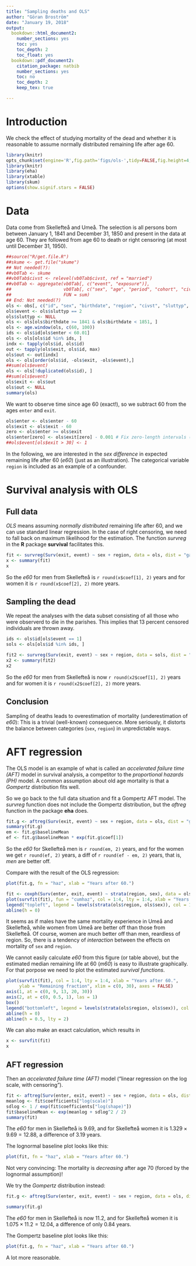 ```yaml
---
title: "Sampling deaths and OLS"
author: "Göran Broström"
date: "January 19, 2018"
output:
  bookdown::html_document2:
    number_sections: yes
    toc: yes
    toc_depth: 2
    toc_float: yes
  bookdown::pdf_document2:
    citation_package: natbib
    number_sections: yes
    toc: no
    toc_depth: 2
    keep_tex: true

---
```



# Introduction

We check the effect of studying mortality of the dead and whether it is reasonable to assume normally distributed remaining life after age 60.

```r
library(knitr)
opts_chunk$set(engine='R',fig.path='figs/ols-',tidy=FALSE,fig.height=4,fig.width=8,strip.white=TRUE,cache=FALSE,echo=FALSE,message=FALSE,comment=NA,show.signif.stars = FALSE)##$
library(knitr)
library(eha)
library(xtable)
library(skum)
options(show.signif.stars = FALSE)
```

# Data

Data come from Skellefteå and Umeå. The selection is all persons born between January 1, 1841 and December 31, 1850 and present in 
the data at age 60.
They are followed from age 60 to death or right censoring (at most until December 31, 1950). 


```r
##source("R/get.file.R")
##skume <- get.file("skume")
## Not needed(?):
##vb0Tab <- skume
##vb0Tab$civst <- relevel(vb0Tab$civst, ref = "married")
##vb0Tab <- aggregate(vb0Tab[, c("event", "exposure")],
##                    vb0Tab[, c("sex", "age", "period", "cohort", "civst", "hisclass", "urban")],
##                    FUN = sum)
## End: Not needed(?)
ols <- obs[, c("id", "sex", "birthdate", "region", "civst", "sluttyp", "enter", "exit")]
ols$event <- ols$sluttyp == 2
ols$sluttyp <- NULL
ols <- ols[ols$birthdate >= 1841 & ols$birthdate < 1851, ]
ols <- age.window(ols, c(60, 100))
ids <- ols$id[ols$enter < 60.01]
ols <- ols[ols$id %in% ids, ]
indx <- tapply(ols$id, ols$id)
out <- tapply(ols$exit, ols$id, max)
ols$out <- out[indx]
ols <- ols[order(ols$id, -ols$exit, -ols$event),]
##sum(ols$event)
ols <- ols[!duplicated(ols$id), ]
##sum(ols$event)
ols$exit <- ols$out
ols$out <- NULL
summary(ols)
```

We want to observe time since age 60 (exact!), so we subtract 60 from the ages `enter` and `exit`.

```r
ols$enter <- ols$enter - 60
ols$exit <- ols$exit - 60
zero <- ols$enter >= ols$exit
ols$enter[zero] <- ols$exit[zero] - 0.001 # Fix zero-length intervals (no big deal)
##ols$event[ols$exit > 30] <- 1
```

In the following, we are interested in the *sex difference* in expected remaining life after 60 (*e60*) (just as an illustration). The categorical variable `region` is included as an example of a confounder.

# Survival analysis with OLS

## Full data

*OLS* means assuming *normally distributed* remaining life after 60, and we can use standard linear regression. In the case of right censoring, we need to fall back on maximum likelihood for the estimation. The function *survreg* in the **R** package **survival** facilitates this.

```r
fit <- survreg(Surv(exit, event) ~ sex + region, data = ols, dist = "gaussian")
x <- summary(fit)
x
```

So the *e60* for men from Skellefteå is `r round(x$coef[1], 2)` years and for women it is `r round(x$coef[2], 2)` more years.

## Sampling the dead

We repeat the analyses with the data subset consisting of all those who were observerd to die in the parishes. This implies that 13 percent censored individuals are thrown away.

```r
ids <- ols$id[ols$event == 1]
sols <- ols[ols$id %in% ids, ]
```

```r
fit2 <- survreg(Surv(exit, event) ~ sex + region, data = sols, dist = "gaussian")
x2 <- summary(fit2)
x2
```

So the *e60* for men from Skellefteå is now `r round(x2$coef[1], 2)` years and for women it is `r round(x2$coef[2], 2)` more years.

## Conclusion

Sampling of deaths leads to overestimation of mortality (underestimation of *e60*): This is a trivial (well-known) consequence. More seriously, it distorts the balance between categories (`sex`, `region`) in unpredictable ways.


# AFT regression

The OLS model is an example of what is called  an *accelerated failure time (AFT)* model in survival analysis, a competitor to the *proportional hazards (PH)* model. 
A common assumption about old age mortality is that a *Gompertz* distribution fits well.

So we go back to the full data situation and fit a Gompertz AFT model. The *survreg* function does not include the Gompertz distribution, but the *aftreg* function in the package **eha** does.

```r
fit.g <- aftreg(Surv(exit, event) ~ sex + region, data = ols, dist = "gompertz", param = "lifeExp")
summary(fit.g)
em <- fit.g$baselineMean
ef <- fit.g$baselineMean * exp(fit.g$coef[1])
```
So the *e60* for Skellefteå men is `r round(em, 2)` years, and for the women we get 
`r round(ef, 2)` years, a diff of `r round(ef - em, 2)` years, that is, *men* are better off.

Compare with the result of the OLS regression: 

```r
plot(fit.g, fn = "haz", xlab = "Years after 60.")
```


```r
fit <- coxph(Surv(enter, exit, event) ~ strata(region, sex), data = ols)
plot(survfit(fit), fun = "cumhaz", col = 1:4, lty = 1:4, xlab = "Years after 60.", ylab = "Cumulative hazards", xlim = c(0, 30))
legend("topleft", legend = levels(strata(ols$region, ols$sex)), col = 1:4, lty = 1:4)
abline(h = 0)
```

It seems as if males have the same mortality experience in Umeå and Skellefteå, while women from Umeå are better off than those from Skellefteå. Of course, women are much better off than men, reardless of region. So, there is a tendency of *interaction* between the effects on mortality of `sex` and `region`.

We cannot easily calculate *e60* from this figure (or table above), but the estimated median remaining life at 60 (*m60*) is easy to illustrate graphically. For that porpose we need to plot the estimated *survival functions*.
```r
plot(survfit(fit), col = 1:4, lty = 1:4, xlab = "Years after 60.", 
     ylab = "Remaining fraction", xlim = c(0, 30), axes = FALSE)
axis(1, at = c(0, 9, 13, 20, 30))
axis(2, at = c(0, 0.5, 1), las = 1)
box()
legend("bottomleft", legend = levels(strata(ols$region, ols$sex)), col = 1:4, lty = 1:4)
abline(h = 0)
abline(h = 0.5, lty = 2)
```

We can also make an exact calculation, which results in

```r
x <- survfit(fit)
x
```

## AFT regression

Then an *accelerated failure time (AFT)* model ("linear regression on the log scale, with censoring").

```r
fit <- aftreg(Surv(enter, exit, event) ~ sex + region, data = ols, dist = "lognormal", param = "lifeExp")
meanlog <- fit$coefficients["log(scale)"]
sdlog <- 1 / exp(fit$coefficients["log(shape)"])
fit$baselineMean <- exp(meanlog + sdlog^2 / 2)
summary(fit)
```

The *e60* for men in Skellefteå is 9.69, and for Skellefteå women it is $1.329 \times 9.69 = 12.88$, a difference of 3.19 years.

The lognormal baseline plot looks like this:

```r
plot(fit, fn = "haz", xlab = "Years after 60.")
```

Not very convincing: The mortality is *decreasing* after age 70 (forced by the lognormal assumption)!

We try the *Gompertz* distribution instead:

```r
fit.g <- aftreg(Surv(enter, exit, event) ~ sex + region, data = ols, dist = "gompertz", param = "lifeExp")

summary(fit.g)
```

The *e60* for men in Skellefteå is now 11.2, and for Skellefteå women it is $1.075 \times 11.2 = 12.04$, a difference of only 0.84 years.

The Gompertz baseline plot looks like this:

```r
plot(fit.g, fn = "haz", xlab = "Years after 60.")
```

A lot more reasonable.
